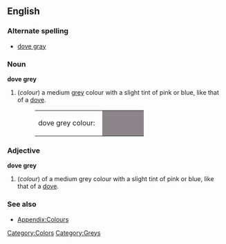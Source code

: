==English==

===Alternate spelling===
*[[dove gray]]

===Noun===
'''dove grey'''
#(''colour'') a medium [[grey]] colour with a slight tint of pink or blue, like that of a [[dove]].
#:<table><tr><td>dove grey colour: &nbsp;</td><td bgcolor="#8B8589" width="80">&nbsp; </td></tr></table>

===Adjective===
'''dove grey'''
#(''colour'') of a medium grey colour with a slight tint of pink or blue, like that of a [[dove]].

===See also===
*[[Wiktionary_Appendix:Colours|Appendix:Colours]]

[[Category:Colors]]
[[Category:Greys]]
